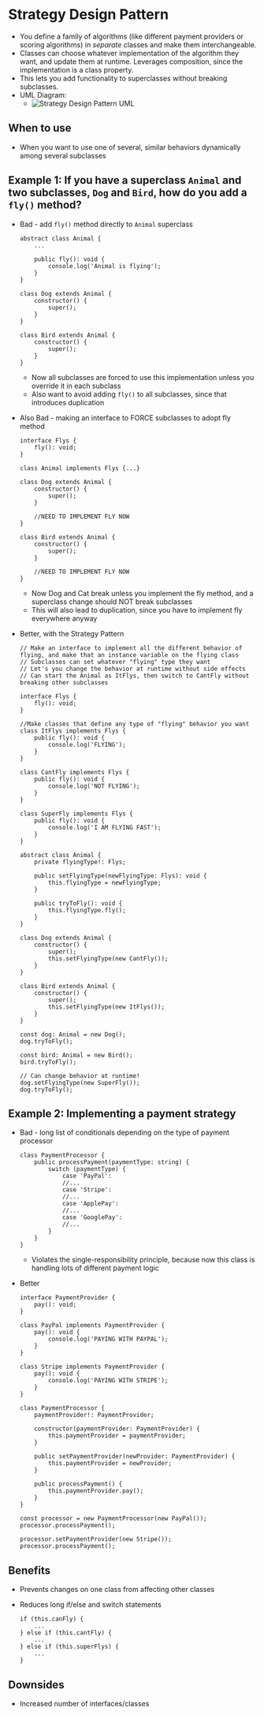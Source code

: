# Strategy Design Pattern

-   You define a family of algorithms (like different payment providers or scoring algorithms) in _separate_ classes and make them interchangeable.
-   Classes can choose whatever implementation of the algorithm they want, and update them at runtime. Leverages composition, since the implementation is a class property.
-   This lets you add functionality to superclasses without breaking subclasses.
-   UML Diagram:
    -   ![Strategy Design Pattern UML](/strategy-uml.png)

## When to use

-   When you want to use one of several, similar behaviors dynamically among several subclasses

## Example 1: If you have a superclass `Animal` and two subclasses, `Dog` and `Bird`, how do you add a `fly()` method?

-   Bad - add `fly()` method directly to `Animal` superclass

    ```
    abstract class Animal {
        ...

        public fly(): void {
            console.log('Animal is flying');
        }
    }

    class Dog extends Animal {
        constructor() {
            super();
        }
    }

    class Bird extends Animal {
        constructor() {
            super();
        }
    }
    ```

    -   Now all subclasses are forced to use this implementation unless you override it in each subclass
    -   Also want to avoid adding `fly()` to all subclasses, since that introduces duplication

-   Also Bad - making an interface to FORCE subclasses to adopt fly method

    ```
    interface Flys {
        fly(): void;
    }

    class Animal implements Flys {...}

    class Dog extends Animal {
        constructor() {
            super();
        }

        //NEED TO IMPLEMENT FLY NOW
    }

    class Bird extends Animal {
        constructor() {
            super();
        }

        //NEED TO IMPLEMENT FLY NOW
    }
    ```

    -   Now Dog and Cat break unless you implement the fly method, and a superclass change should NOT break subclasses
    -   This will also lead to duplication, since you have to implement fly everywhere anyway

-   Better, with the Strategy Pattern

    ```
    // Make an interface to implement all the different behavior of flying, and make that an instance variable on the flying class
    // Subclasses can set whatever "flying" type they want
    // Let's you change the behavior at runtime without side effects
    // Can start the Animal as ItFlys, then switch to CantFly without breaking other subclasses

    interface Flys {
        fly(): void;
    }

    //Make classes that define any type of "flying" behavior you want
    class ItFlys implements Flys {
        public fly(): void {
            console.log('FLYING');
        }
    }

    class CantFly implements Flys {
        public fly(): void {
            console.log('NOT FLYING');
        }
    }

    class SuperFly implements Flys {
        public fly(): void {
            console.log('I AM FLYING FAST');
        }
    }

    abstract class Animal {
        private flyingType!: Flys;

        public setFlyingType(newFlyingType: Flys): void {
            this.flyingType = newFlyingType;
        }

        public tryToFly(): void {
            this.flyingType.fly();
        }
    }

    class Dog extends Animal {
        constructor() {
            super();
            this.setFlyingType(new CantFly());
        }
    }

    class Bird extends Animal {
        constructor() {
            super();
            this.setFlyingType(new ItFlys());
        }
    }

    const dog: Animal = new Dog();
    dog.tryToFly();

    const bird: Animal = new Bird();
    bird.tryToFly();

    // Can change behavior at runtime!
    dog.setFlyingType(new SuperFly());
    dog.tryToFly();
    ```

## Example 2: Implementing a payment strategy

-   Bad - long list of conditionals depending on the type of payment processor

    ```
    class PaymentProcessor {
        public processPayment(paymentType: string) {
            switch (paymentType) {
                case 'PayPal':
                //...
                case 'Stripe':
                //...
                case 'ApplePay':
                //...
                case 'GooglePay':
                //...
            }
        }
    }
    ```

    -   Violates the single-responsibility principle, because now this class is handling lots of different payment logic

-   Better

    ```
    interface PaymentProvider {
        pay(): void;
    }

    class PayPal implements PaymentProvider {
        pay(): void {
            console.log('PAYING WITH PAYPAL');
        }
    }

    class Stripe implements PaymentProvider {
        pay(): void {
            console.log('PAYING WITH STRIPE');
        }
    }

    class PaymentProcessor {
        paymentProvider!: PaymentProvider;

        constructor(paymentProvider: PaymentProvider) {
            this.paymentProvider = paymentProvider;
        }

        public setPaymentProvider(newProvider: PaymentProvider) {
            this.paymentProvider = newProvider;
        }

        public processPayment() {
            this.paymentProvider.pay();
        }
    }

    const processor = new PaymentProcessor(new PayPal());
    processor.processPayment();

    processor.setPaymentProvider(new Stripe());
    processor.processPayment();
    ```

## Benefits

-   Prevents changes on one class from affecting other classes

-   Reduces long if/else and switch statements
    ```
    if (this.canFly) {
        ...
    } else if (this.cantFly) {
        ...
    } else if (this.superFlys) {
        ...
    }
    ```

## Downsides

-   Increased number of interfaces/classes
